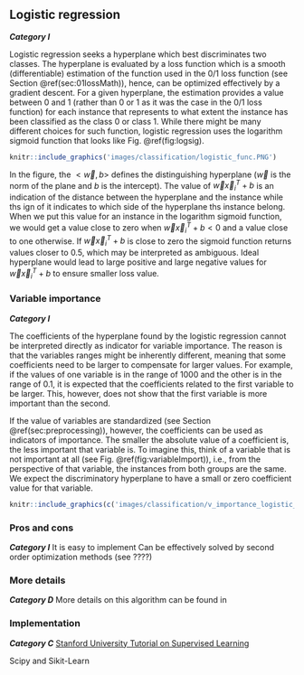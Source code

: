 ## Logistic regression
***Category I***

Logistic regression seeks a hyperplane which best discriminates two classes. The hyperplane is evaluated by a loss function which is a smooth (differentiable) estimation of the function used in the 0/1 loss function (see Section \@ref(sec:01lossMath)), hence, can be optimized effectively by a gradient descent. For a given hyperplane, the estimation provides a value between 0 and 1 (rather than 0 or 1 as it was the case in the 0/1 loss function) for each instance that represents to what extent the instance has been classified as the class 0 or class 1. While there might be many different choices for such function, logistic regression uses the logarithm sigmoid function that looks like Fig. \@ref(fig:logsig).

```r
knitr::include_graphics('images/classification/logistic_func.PNG')
```

In the figure, the $<\vec w, b>$ defines the distinguishing hyperplane ($\vec w$ is the norm of the plane and $b$ is the intercept). The value of $\vec w \vec x_i^T + b$ is an indication of the distance between the hyperplane and the instance while ths ign of it indicates to which side of the hyperplane ths instance belong. When we put this value for an instance in the logarithm sigmoid function, we would get a value close to zero when $\vec w \vec x_i^T + b<0$ and a value close to one otherwise. If $\vec w \vec x_i^T + b$ is close to zero the sigmoid function returns values closer to $0.5$, which may be interpreted as ambiguous. Ideal hyperplane would lead to large positive and large negative values for $\vec w \vec x_i^T + b$ to ensure smaller loss value.

### Variable importance
***Category I***

The coefficients of the hyperplane found by the logistic regression cannot be interpreted directly as indicator for variable importance. The reason is that the variables ranges might be inherently different, meaning that some coefficients need to be larger to compensate for larger values. For example, if the values of one variable is in the range of 1000 and the other is in the range of 0.1, it is expected that the coefficients related to the first variable to be larger. This, however, does not show that the first variable is more important than the second.

If the value of variables are standardized (see Section \@ref(sec:preprocessing)), however, the coefficients can be used as indicators of importance. The smaller the absolute value of a coefficient is, the less important that variable is. To imagine this, think of a variable that is not important at all (see Fig. \@ref(fig:variableImport)), i.e., from the perspective of that variable, the instances from both groups are the same. We expect the discriminatory hyperplane to have a small or zero coefficient value for that variable. 

```r
knitr::include_graphics(c('images/classification/v_importance_logistic_func_1.PNG', 'images/classification/v_importance_logistic_func_2.PNG'))
```

### Pros and cons
***Category I***
It is easy to implement
Can be effectively solved by second order optimization methods (see ????)

### More details
***Category D***
More details on this algorithm can be found in 

### Implementation  
***Category C***
[Stanford University Tutorial on Supervised Learning](http://ufldl.stanford.edu/tutorial/)

Scipy and Sikit-Learn

